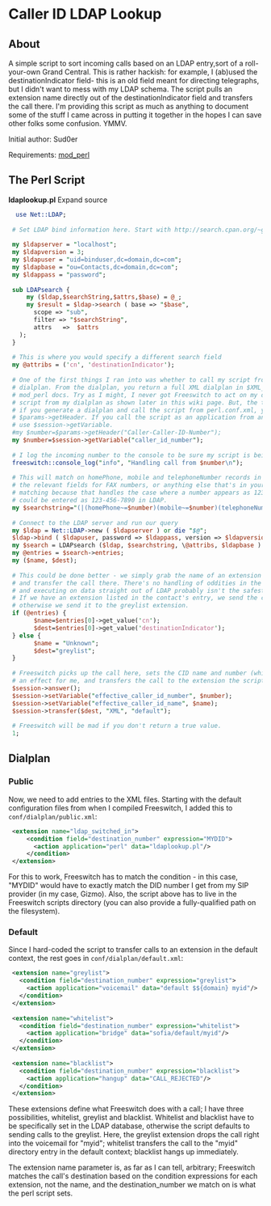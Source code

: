 
# Caller ID LDAP Lookup 

 

## About

A simple script to sort incoming calls based on an LDAP entry,sort of a roll-your-own Grand Central. This is rather hackish: for example, I (ab)used the destinationIndicator field- this is an old field meant for directing telegraphs, but I didn't want to mess with my LDAP schema. The script pulls an extension name directly out of the destinationIndicator field and transfers the call there. I'm providing this script as much as anything to document some of the stuff I came across in putting it together in the hopes I can save other folks some confusion. YMMV.

Initial author: Sud0er

Requirements: [mod\_perl](../Modules/mod_perl_1048930.mdx#about)  

## The Perl Script

**ldaplookup.pl** Expand source 

```perl
  use Net::LDAP;
 
 # Set LDAP bind information here. Start with http://search.cpan.org/~gbarr/perl-ldap/lib/Net/LDAP.pod for more info on Net::LDAP
 
 my $ldapserver = "localhost";
 my $ldapversion = 3;
 my $ldapuser = "uid=binduser,dc=domain,dc=com";
 my $ldapbase = "ou=Contacts,dc=domain,dc=com";
 my $ldappass = "password";
 
 sub LDAPsearch {
     my ($ldap,$searchString,$attrs,$base) = @_;
     my $result = $ldap->search ( base => "$base",
       scope => "sub",
       filter => "$searchString",
       attrs   =>  $attrs
   );
 }
 
 # This is where you would specify a different search field 
 my @attribs = ('cn', 'destinationIndicator');
 
 # One of the first things I ran into was whether to call my script from an extension or at the 
 # dialplan. From the dialplan, you return a full XML dialplan in $XML_STRING as it is in the 
 # mod_perl docs. Try as I might, I never got Freeswitch to act on my dialplan, so I call the
 # script from my dialplan as shown later in this wiki page. But, the takeaway is, 
 # if you generate a dialplan and call the script from perl.conf.xml, you have to use 
 # $params->getHeader. If you call the script as an application from an exception, you have to 
 # use $session->getVariable. 
 #my $number=$params->getHeader("Caller-Caller-ID-Number");
 my $number=$session->getVariable("caller_id_number");
 
 # I log the incoming number to the console to be sure my script is being called
 freeswitch::console_log("info", "Handling call from $number\n");
 
 # This will match on homePhone, mobile and telephoneNumber records in LDAP. You could also add 
 # the relevant fields for FAX numbers, or anything else that's in your schema. I used loose
 # matching because that handles the case where a number appears as 1234567890 to Freeswitch, but 
 # could be entered as 123-456-7890 in LDAP. 
 my $searchstring="(|(homePhone~=$number)(mobile~=$number)(telephoneNumber~=$number))";
 
 # Connect to the LDAP server and run our query
 my $ldap = Net::LDAP->new ( $ldapserver ) or die "$@";
 $ldap->bind ( $ldapuser, password => $ldappass, version => $ldapversion ) or die "$@";
 my $search = LDAPsearch ($ldap, $searchstring, \@attribs, $ldapbase ) or die "$@";
 my @entries = $search->entries;
 my ($name, $dest);
 
 # This could be done better - we simply grab the name of an extension out of LDAP, 
 # and transfer the call there. There's no handling of oddities in the LDAP search result
 # and executing on data straight out of LDAP probably isn't the safest thing ever. 
 # If we have an extension listed in the contact's entry, we send the caller there, 
 # otherwise we send it to the greylist extension. 
 if (@entries) {
       $name=$entries[0]->get_value('cn');
       $dest=$entries[0]->get_value('destinationIndicator');
 } else {  
       $name = "Unknown";
       $dest="greylist";
 }
 
 # Freeswitch picks up the call here, sets the CID name and number (which doesn't seem to have 
 # an effect for me, and transfers the call to the extension the script picked.  
 $session->answer();
 $session->setVariable("effective_caller_id_number", $number);
 $session->setVariable("effective_caller_id_name", $name);
 $session->transfer($dest, "XML", "default");
 
 # Freeswitch will be mad if you don't return a true value. 
 1;
```

## Dialplan

### Public

Now, we need to add entries to the XML files. Starting with the default configuration files from when I compiled Freeswitch, I added this to `conf/dialplan/public.xml`:

```xml
 <extension name="ldap_switched_in">
     <condition field="destination_number" expression="MYDID">
       <action application="perl" data="ldaplookup.pl"/>
     </condition>
 </extension>
```

For this to work, Freeswitch has to match the condition - in this case, "MYDID" would have to exactly match the DID number I get from my SIP provider (in my case, Gizmo). Also, the script above has to live in the Freeswitch scripts directory (you can also provide a fully-qualified path on the filesystem).

### Default

Since I hard-coded the script to transfer calls to an extension in the default context, the rest goes in `conf/dialplan/default.xml`:

```xml
 <extension name="greylist">
   <condition field="destination_number" expression="greylist">
     <action application="voicemail" data="default $${domain} myid"/>
   </condition>
 </extension>
 
 <extension name="whitelist">
   <condition field="destination_number" expression="whitelist">
     <action application="bridge" data="sofia/default/myid"/>
   </condition>
 </extension>
 
 <extension name="blacklist">
   <condition field="destination_number" expression="blacklist">
     <action application="hangup" data="CALL_REJECTED"/>
   </condition>
 </extension>
```

These extensions define what Freeswitch does with a call; I have three possibilities, whitelist, greylist and blacklist. Whitelist and blacklist have to be specifically set in the LDAP database, otherwise the script defaults to sending calls to the greylist. Here, the greylist extension drops the call right into the voicemail for "myid"; whitelist transfers the call to the "myid" directory entry in the default context; blacklist hangs up immediately.

The extension name parameter is, as far as I can tell, arbitrary; Freeswitch matches the call's destination based on the condition expressions for each extension, not the name, and the destination\_number we match on is what the perl script sets.


